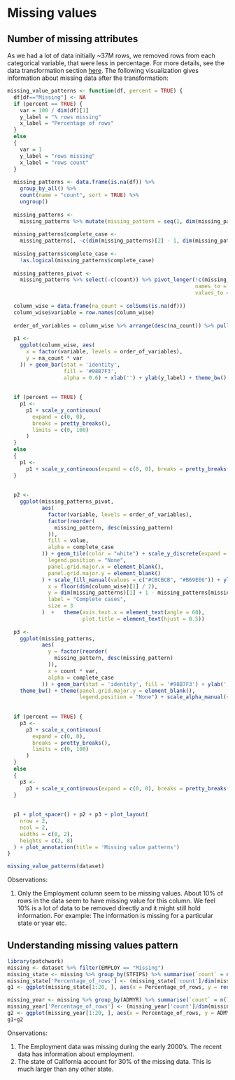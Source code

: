 # Missing values

## Number of missing attributes

As we had a lot of data initially ~37M rows, we removed rows from each categorical variable, that were less in percentage. For more details, see the data transformation section [here](url). The following visualization gives information about missing data after the transformation:

```r
missing_value_patterns <- function(df, percent = TRUE) {
  df[df=="Missing"] <- NA
  if (percent == TRUE) {
    var = 100 / dim(df)[1]
    y_label = "% rows missing"
    x_label = "Percentage of rows"
  }
  else
  {
    var = 1
    y_label = "rows missing"
    x_label = "rows count"
  }
  
  missing_patterns <- data.frame(is.na(df)) %>%
    group_by_all() %>%
    count(name = "count", sort = TRUE) %>%
    ungroup()
  
  missing_patterns <-
    missing_patterns %>% mutate(missing_pattern = seq(1, dim(missing_patterns)[1]))
  
  missing_patterns$complete_case <-
    missing_patterns[, -c(dim(missing_patterns)[2] - 1, dim(missing_patterns)[2]), drop = FALSE] %>% rowSums()
  
  missing_patterns$complete_case <-
    !as.logical(missing_patterns$complete_case)
  
  missing_patterns_pivot <-
    missing_patterns %>% select(-c(count)) %>% pivot_longer(!c(missing_pattern, complete_case),
                                                            names_to = 'variable',
                                                            values_to = 'value')
  
  column_wise = data.frame(na_count = colSums(is.na(df)))
  column_wise$variable = row.names(column_wise)
  
  order_of_variables = column_wise %>% arrange(desc(na_count)) %>% pull(variable)
  
  p1 <-
    ggplot(column_wise, aes(
      x = factor(variable, levels = order_of_variables),
      y = na_count * var
    )) + geom_bar(stat = 'identity',
                  fill = '#98B7F3',
                  alpha = 0.6) + xlab('') + ylab(y_label) + theme_bw() + theme(panel.grid.major.x = element_blank())  +   theme(axis.text.x = element_text(angle = 60),
                                                                                                                                plot.title = element_text(hjust = 0.5))
  
  if (percent == TRUE) {
    p1 <-
      p1 + scale_y_continuous(
        expand = c(0, 0),
        breaks = pretty_breaks(),
        limits = c(0, 100)
      )
  }
  else
  {
    p1 <-
      p1 + scale_y_continuous(expand = c(0, 0), breaks = pretty_breaks())
  }
  
  
  p2 <-
    ggplot(missing_patterns_pivot,
           aes(
             factor(variable, levels = order_of_variables),
             factor(reorder(
               missing_pattern, desc(missing_pattern)
             )),
             fill = value,
             alpha = complete_case
           )) + geom_tile(color = "white") + scale_y_discrete(expand = c(0, 0)) + scale_x_discrete(expand = c(0, 0)) + theme_bw() + theme (
             legend.position = "None",
             panel.grid.major.x = element_blank(),
             panel.grid.major.y = element_blank()
           ) + scale_fill_manual(values = c("#CBCBCB", "#B69EE6")) + ylab('missing pattern') + xlab('variable') + scale_alpha_manual(values = c(0.6, 1)) + geom_text(
             x = floor(dim(column_wise)[1] / 2),
             y = dim(missing_patterns)[1] + 1 - missing_patterns[missing_patterns$complete_case == TRUE, "missing_pattern"] %>% pull(),
             label = "Complete cases",
             size = 3
           )  +   theme(axis.text.x = element_text(angle = 60),
                        plot.title = element_text(hjust = 0.5))
  
  p3 <-
    ggplot(missing_patterns,
           aes(
             y = factor(reorder(
               missing_pattern, desc(missing_pattern)
             )),
             x = count * var,
             alpha = complete_case
           )) + geom_bar(stat = 'identity', fill = '#98B7F3') + ylab('') + xlab(x_label) +
    theme_bw() + theme(panel.grid.major.y = element_blank(),
                       legend.position = "None") + scale_alpha_manual(values = c(0.6, 1)) + scale_y_discrete(expand = c(0, 0))  +   theme(axis.text.x = element_text(angle = 60),
                                                                                                                                          plot.title = element_text(hjust = 0.5))
  
  if (percent == TRUE) {
    p3 <-
      p3 + scale_x_continuous(
        expand = c(0, 0),
        breaks = pretty_breaks(),
        limits = c(0, 100)
      )
  }
  else
  {
    p3 <-
      p3 + scale_x_continuous(expand = c(0, 0), breaks = pretty_breaks())
  }
  
  
  p1 + plot_spacer() + p2 + p3 + plot_layout(
    nrow = 2,
    ncol = 2,
    widths = c(8, 2),
    heights = c(2, 8)
  ) + plot_annotation(title = 'Missing value patterns')
}

missing_value_patterns(dataset)
```
Observations:

1. Only the Employment column seem to be missing values. About 10% of rows in the data seem to have missing value for this column. We feel 10% is a lot of data to be removed directly and it might still hold information. For example: The information is missing for a particular state or year etc.

## Understanding missing values pattern

```r
library(patchwork)
missing <- dataset %>% filter(EMPLOY == "Missing")
missing_state <- missing %>% group_by(STFIPS) %>% summarise(`count` = n())
missing_state['Percentage_of_rows'] <- (missing_state['count']/dim(missing)[1]) * 100 
g1 <- ggplot(missing_state[1:20, ], aes(x = Percentage_of_rows, y = reorder(STFIPS, Percentage_of_rows))) + geom_point() + labs(x = 'Percentage of Missing Value', y = "State", title = "Percentage of missing employment data by states") + theme_bw()

missing_year <- missing %>% group_by(ADMYR) %>% summarise(`count` = n())
missing_year['Percentage_of_rows'] <- (missing_year['count']/dim(missing)[1]) * 100 
g2 <- ggplot(missing_year[1:20, ], aes(x = Percentage_of_rows, y = ADMYR)) + geom_point() + labs(x = 'Percentage of Missing Value', y = "Year", title = "Percentage of missing employment data by years") + theme_bw()
g1+g2
```
Onservations:

1. The Employment data was missing during the early 2000's. The recent data has information about employment.
2. The state of California account for 30% of the missing data. This is much larger than any other state.



